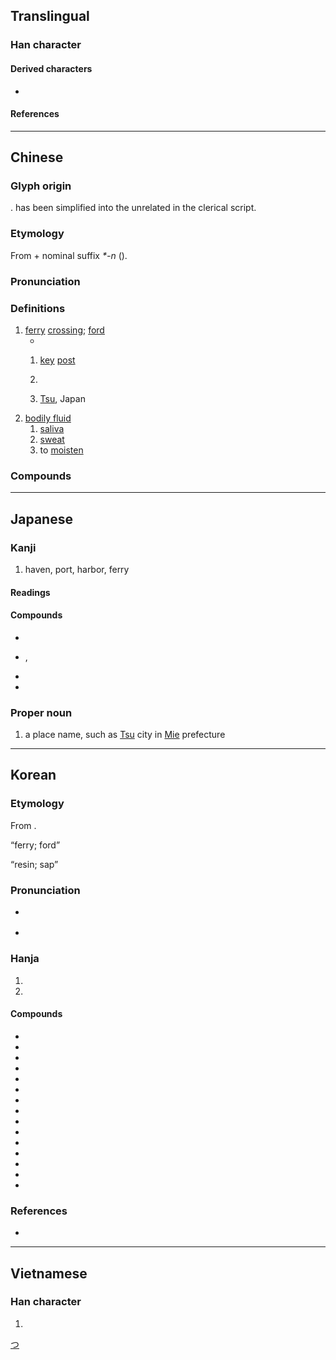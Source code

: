 {{character info}}
==Translingual==
{{Han stroke|[[File:津 - U+06D25 - KanjiVG stroke order.svg]]}}

===Han character===
{{Han char|rn=85|rad=水|as=06|sn=9|four=35107|canj=ELQ|ids=⿰氵聿}}

====Derived characters====
* {{l|mul|[[𦩨]], [[葏]], [[堻]], [[𤀷]]}}

====References====
{{Han ref|kx=0621.090|dkj=17396|dj=1017.070|hdz=31616.110|uh=6D25}}

----

==Chinese==
{{zh-forms|alt=𣸁,𦪉}}

===Glyph origin===
{{Han etym}}
{{Han compound|水|c1=s|t1=water|𦘔|c2=p|ls=psc}}. {{och-l|𦘔}} has been simplified into the unrelated {{och-l|聿}} in the clerical script.

===Etymology===
From {{och-l|濟|to ferry|id=2}} + nominal suffix ''*-n'' ({{zh-ref|Schuessler, 2007}}).

===Pronunciation===
{{zh-pron
|m=jīn
|c=zeon1
|md=cĭng
|mn=xm,qz,tw:tin/chin
|mn_note=Xiamen, Quanzhou, Taiwan: tin - vernacular; chin - literary
|mn-t=zing1
|w=1jin
|mc=y
|oc=y
|cat=n,pn
}}

===Definitions===
{{zh-hanzi}}

# [[ferry]] [[crossing]]; [[ford]]
#* {{zh-x|^長沮、^桀溺 耦 而 耕， ^孔子 過 之，使 ^子路 問津 焉。|Chang Zu and Jie Ni were at work in the field together. Confucius passed by them, and sent Zi Lu to inquire for the '''ford'''.|ref=Analects}}
## {{lb|zh|figurative}} [[key]] [[post]]
## {{zh-short|天津|[[Tianjin]]}}
## {{zh-div|市}} [[Tsu]], Japan
# [[bodily fluid]]
## [[saliva]]
## [[sweat]]
## to [[moisten]]

===Compounds===
{{zh-der|津巴布韋|津渡|津筏|津津|津津樂道|津津有味|津貼|津液|京津大鼓|平津|天津|位居要津|乏人問津|問津|唾津兒|白馬津|津潤|橋津|清津|文津閣|津鼓|津吏|指點迷津|津史|牛津|津濟|津關|益氣生津|津貼制度|知津|津發|河津|生津止渴|玄津|津浦鐵路|津送|無人問津|濕津津|波津|津涯|津梁|汗津津|津要|打鼓津頭|盟津|生津|津遣|要路津|蒲津|薪津|覺返迷津|關津|遍體生津|迷津|赤津津|要津|義津|江津|東津|上津|旗津|延津|利津|夏津|津市|津南}}

----

==Japanese==

===Kanji===
{{ja-kanji|grade=c|rs=水06}}

# haven, port, harbor, ferry

====Readings====
{{ja-readings
|goon=しん
|kanon=しん
|kun=つ-
|nanori=す, ず, つ, づ
}}

====Compounds====
* {{ja-r|津%液|しん%えき}}
* {{ja-r|津々%浦々|つつ%うらうら|rom=-}}, {{ja-r|津津%浦浦|つつ%うらうら}}
* {{ja-r|津%波|つ%なみ}}
* {{ja-r|津%軽|つ%がる}}

===Proper noun===
{{ja-pos|つ|proper}}
{{ja-kanjitab|つ|yomi=k}}

# a place name, such as [[Tsu]] city in [[Mie]] prefecture

[[Category:ja:Cities|つ]]

----

==Korean==

===Etymology===
From {{der|ko|ltc|sort=진|-}} {{ltc-l|津}}.
; “ferry; ford”
{{hanja-ety
|dk={{okm-l|진|cìn|link=no}}
|m={{okm-l|진|cìn}}
|mh={{okm-l|ᄂᆞᄅᆞ|nòlò}}
|ml=地理#상05A
}}
; “resin; sap”<!--a 15th century source also records this as R, and modern vowel length reflects it, not sure why.-->
{{hanja-ety
|m={{okm-l|진〯|cǐn}}
|mh=N/A
|ml=地理#상05A
}}
===Pronunciation===
* {{sense|ferry; ford}} {{ko-hanja-pron|진}}
* {{sense|resin; sap}} {{ko-hanja-pron|진|l=y}}

===Hanja===
{{ko-hanja-search}}
{{ko-hanja|나루|진}}

# {{hanja form of|진|[[ferry]]; [[ford]]|affix}}
# {{hanja form of|진|[[resin]]; [[sap]]|noun}}

====Compounds====
{{der-top3|Compounds}}
* {{ko-l|^광진|廣津}}
* {{ko-l|도진|渡津}}
* {{ko-l|^섬진강|蟾津江}}
* {{ko-l|송진|松津}}
* {{ko-l|^옹진|甕津}}
* {{ko-l|^정동진|正東津}}
* {{ko-l|진구|津口}}
* {{ko-l|진도|津渡}}
* {{ko-l|진두|津頭}}
* {{ko-l|진량|津梁}}
* {{ko-l|진액|津液}}
* {{ko-l|진역|津驛}}
* {{ko-l|진하|津河}}
* {{ko-l|하진|河津}}
* {{ko-l|흥미진진|興味津津}}
{{der-bottom}}

===References===
* {{R:hanjadoc|5942}}

----

==Vietnamese==

===Han character===
{{vi-readings|reading=lọt, lụt, tân|rs=水06}}

# {{rfdef|vi|sort=水06}}